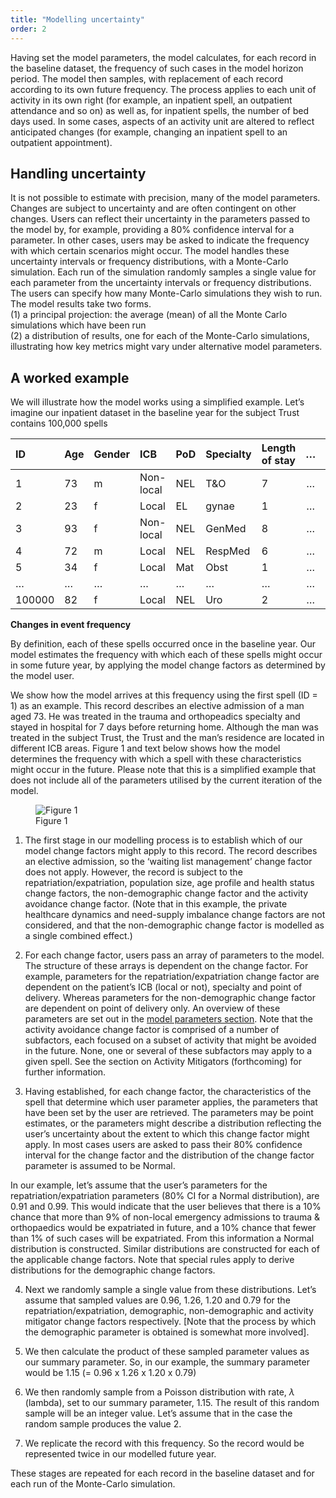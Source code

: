 ```yaml
---
title: "Modelling uncertainty"
order: 2
---
```


Having set the model parameters, the model calculates, for each record in the baseline dataset, the frequency of such cases in the model horizon period.  The model then samples, with replacement of each record according to its own future frequency.  The process applies to each unit of activity in its own right (for example, an inpatient spell, an outpatient attendance and so on) as well as, for inpatient spells, the number of bed days used.  In some cases, aspects of an activity unit are altered to reflect anticipated changes (for example, changing an inpatient spell to an outpatient appointment). 

## Handling uncertainty

It is not possible to estimate with precision, many of the model parameters. Changes are subject to uncertainty and are often contingent on other changes.  Users can reflect their uncertainty in the parameters passed to the model by, for example, providing a 80% confidence interval for a parameter. In other cases, users may be asked to indicate the frequency with which certain scenarios might occur.
The model handles these uncertainty intervals or frequency distributions, with a Monte-Carlo simulation.  Each run of the simulation randomly samples a single value for each parameter from the uncertainty intervals or frequency distributions.  The users can specify how many Monte-Carlo simulations they wish to run.  The model results take two forms.   
(1) a principal projection: the average (mean) of all the Monte Carlo simulations which have been run  
(2) a distribution of results, one for each of the Monte-Carlo simulations, illustrating how key metrics might vary under alternative model parameters.

## A worked example

We will illustrate how the model works using a simplified example.  Let's imagine our inpatient dataset in the baseline year for the subject Trust contains 100,000 spells

| ID     | Age | Gender | ICB       | PoD | Specialty | Length of stay | ... | Discharge method | 
| :----- | :-- | :----- | :-------- | :-- | :-------- | :------------- | :-: | :--------------- | 
| 1      | 73  | m      | Non-local | NEL | T&O       | 7              | ... | 1                | 
| 2      | 23  | f      | Local     | EL  | gynae     | 1              | ... | 1                | 
| 3      | 93  | f      | Non-local | NEL | GenMed    | 8              | ... | 1                | 
| 4      | 72  | m      | Local     | NEL | RespMed   | 6              | ... | 4                | 
| 5      | 34  | f      | Local     | Mat | Obst      | 1              | ... | 1                | 
| ...    | ... | ...    | ...       | ... | ...       | ...            | ... | ...              | 
| 100000 | 82  | f      | Local     | NEL | Uro       | 2              | ... | 1                | 

**Changes in event frequency**

By definition, each of these spells occurred once in the baseline year.  Our model estimates the frequency with which each of these spells might occur in some future year, by applying the model change factors as determined by the model user.  

We show how the model arrives at this frequency using the first spell (ID = 1) as an example.  This record describes an elective admission of a man aged 73.  He was treated in the trauma and orthopeadics specialty and stayed in hospital for 7 days before returning home.  Although the man was treated in the subject Trust, the Trust and the man's residence are located in different ICB areas.  Figure 1 and text below shows how the model determines the frequency with which a spell with these characteristics might occur in the future. Please note that this is a simplified example that does not include all of the parameters utilised by the current iteration of the model.

![Figure 1](modelling_uncertainty-example_adjustment.png)

1. The first stage in our modelling process is to establish which of our model change factors might apply to this record.   The record describes an elective admission, so the 'waiting list management' change factor does not apply.  However, the record is subject to the repatriation/expatriation, population size, age profile and health status change factors, the non-demographic change factor and the activity avoidance change factor.  (Note that in this example, the private healthcare dynamics and need-supply imbalance change factors are not considered, and that the non-demographic change factor is modelled as a single combined effect.)

2. For each change factor, users pass an array of parameters to the model.  The structure of these arrays is dependent on the change factor.  For example, parameters for the repatriation/expatriation change factor are dependent on the patient's ICB (local or not), specialty and point of delivery.  Whereas parameters for the non-demographic change factor are dependent on point of delivery only.  An overview of these parameters are set out in the [model parameters section](../user_guide/setting_the_parameters.qmd). Note that the activity avoidance change factor is comprised of a number of subfactors, each focused on a subset of activity that might be avoided in the future.  None, one or several of these subfactors may apply to a given spell.  See the section on Activity Mitigators (forthcoming) for further information.

3. Having established, for each change factor, the characteristics of the spell that determine which user parameter applies, the parameters that have been set by the user are retrieved.  The parameters may be point estimates, or the parameters might describe a distribution reflecting the user's uncertainty about the extent to which this change factor might apply.  In most cases users are asked to pass their 80% confidence interval for the change factor and the distribution of the change factor parameter is assumed to be Normal. 

In our example, let's assume that the user's parameters for the repatriation/expatriation parameters (80% CI for a Normal distribution), are 0.91 and 0.99. This would indicate that the user believes that there is a 10% chance that more than 9% of non-local emergency admissions to trauma & orthopaedics would be expatriated in future, and a 10% chance that fewer than 1% of such cases will be expatriated.  From this information a Normal distribution is constructed. Similar distributions are constructed for each of the applicable change factors.  Note that special rules apply to derive distributions for the demographic change factors.

4. Next we randomly sample a single value from these distributions.  Let's assume that sampled values are 0.96, 1.26, 1.20 and 0.79 for the repatriation/expatriation, demographic, non-demographic and activity mitigator change factors respectively.  [Note that the process by which the demographic parameter is obtained is somewhat more involved].

5. We then calculate the product of these sampled parameter values as our summary parameter.  So, in our example, the summary parameter would be 1.15 (= 0.96 x 1.26 x 1.20 x 0.79)

6. We then randomly sample from a Poisson distribution with rate, $\lambda$ (lambda), set to our summary parameter, 1.15.  The result of this random sample will be an integer value.  Let's assume that in the case the random sample produces the value 2.

7. We replicate the record with this frequency.  So the record would be represented twice in our modelled future year.

These stages are repeated for each record in the baseline dataset and for each run of the Monte-Carlo simulation.
